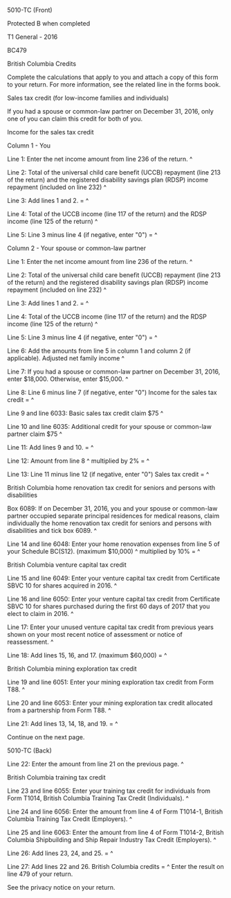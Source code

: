 ﻿5010-TC (Front) 
 
Protected B when completed 
 
T1 General - 2016 
 
BC479 
 
British Columbia Credits 
 
Complete the calculations that apply to you and attach a copy of this form to 
your return. For more information, see the related line in the forms book. 
 
Sales tax credit (for low-income families and individuals) 
 
If you had a spouse or common-law partner on December 31, 2016, only one of 
you can claim this credit for both of you. 
 
Income for the sales tax credit 
 
Column 1 - You 
 
Line 1: Enter the net income amount from line 236 of the return. ^
 
Line 2: Total of the universal child care benefit (UCCB) repayment (line 213 
of the return) and the registered disability savings plan (RDSP) income 
repayment (included on line 232) ^
 
Line 3: Add lines 1 and 2. = ^
 
Line 4: Total of the UCCB income (line 117 of the return) and the RDSP income 
(line 125 of the return) ^
 
Line 5: Line 3 minus line 4 (if negative, enter "0") = ^
 
Column 2 - Your spouse or common-law partner 
 
Line 1: Enter the net income amount from line 236 of the return. ^
 
Line 2: Total of the universal child care benefit (UCCB) repayment (line 213 
of the return) and the registered disability savings plan (RDSP) income 
repayment (included on line 232) ^
 
Line 3: Add lines 1 and 2. = ^
 
Line 4: Total of the UCCB income (line 117 of the return) and the RDSP income 
(line 125 of the return) ^
 
Line 5: Line 3 minus line 4 (if negative, enter "0") = ^
 
Line 6: Add the amounts from line 5 in column 1 and column 2 (if applicable). 
Adjusted net family income ^
 
Line 7: If you had a spouse or common-law partner on December 31, 2016, enter 
$18,000. Otherwise, enter $15,000. ^
 
Line 8: Line 6 minus line 7 (if negative, enter "0") Income for the sales tax 
credit = ^
 
Line 9 and line 6033: Basic sales tax credit claim $75 ^
 
Line 10 and line 6035: Additional credit for your spouse or common-law 
partner claim $75 ^
 
Line 11: Add lines 9 and 10. = ^
 
Line 12: Amount from line 8 ^
multiplied by 2% = ^
 
Line 13: Line 11 minus line 12 (if negative, enter "0") Sales tax credit = ^
 
British Columbia home renovation tax credit for seniors and persons with 
disabilities 
 
Box 6089: If on December 31, 2016, you and your spouse or common-law partner 
occupied separate principal residences for medical reasons, claim 
individually the home renovation tax credit for seniors and persons with 
disabilities and tick box 6089. ^
 
Line 14 and line 6048: Enter your home renovation expenses from line 5 of 
your Schedule BC(S12). (maximum $10,000) ^
multiplied by 10% = ^
 
British Columbia venture capital tax credit 
 
Line 15 and line 6049: Enter your venture capital tax credit from Certificate 
SBVC 10 for shares acquired in 2016. ^
 
Line 16 and line 6050: Enter your venture capital tax credit from Certificate 
SBVC 10 for shares purchased during the first 60 days of 2017 that you elect 
to claim in 2016. ^
 
Line 17: Enter your unused venture capital tax credit from previous years 
shown on your most recent notice of assessment or notice of reassessment. ^
 
Line 18: Add lines 15, 16, and 17. (maximum $60,000) = ^
 
British Columbia mining exploration tax credit 
 
Line 19 and line 6051: Enter your mining exploration tax credit from Form 
T88. ^
 
Line 20 and line 6053: Enter your mining exploration tax credit allocated 
from a partnership from Form T88. ^
 
Line 21: Add lines 13, 14, 18, and 19. = ^
 
Continue on the next page. 
 
 
5010-TC (Back) 
 
Line 22: Enter the amount from line 21 on the previous page. ^
 
British Columbia training tax credit 
 
Line 23 and line 6055: Enter your training tax credit for individuals from 
Form T1014, British Columbia Training Tax Credit (Individuals). ^
 
Line 24 and line 6056: Enter the amount from line 4 of Form T1014-1, British 
Columbia Training Tax Credit (Employers). ^
 
Line 25 and line 6063: Enter the amount from line 4 of Form T1014-2, British 
Columbia Shipbuilding and Ship Repair Industry Tax Credit (Employers). ^
 
Line 26: Add lines 23, 24, and 25. = ^
 
Line 27: Add lines 22 and 26. British Columbia credits = ^
Enter the result on line 479 of your return. 
 
See the privacy notice on your return.
